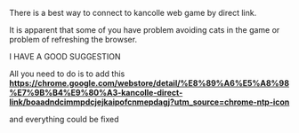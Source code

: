 There is a best way to connect to kancolle web game by direct link.

It is apparent that some of you have problem avoiding cats in the game or problem of refreshing the browser.

I HAVE A GOOD SUGGESTION

All you need to do is to add this   '''https://chrome.google.com/webstore/detail/%E8%89%A6%E5%A8%98%E7%9B%B4%E9%80%A3-kancolle-direct-link/boaadndcimmpdcjejkaipofcnmepdagj?utm_source=chrome-ntp-icon'''

and everything could be fixed<ac_metadata title="Hello to everyone!"> </ac_metadata>